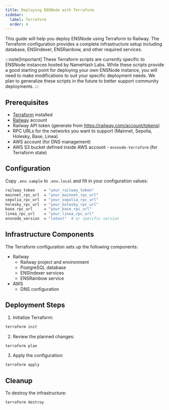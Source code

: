```yaml
---
title: Deploying ENSNode with Terraform
sidebar:
  label: Terraform
  order: 4
---
```



This guide will help you deploy ENSNode using Terraform to Railway. The Terraform configuration provides a complete infrastructure setup including database, ENSIndexer, ENSRainbow, and other required services.

:::note[Important]
These Terraform scripts are currently specific to ENSNode instances hosted by NameHash Labs. While these scripts provide a good starting point for deploying your own ENSNode instance, you will need to make modifications to suit your specific deployment needs. We plan to generalize these scripts in the future to better support community deployments.
:::

<LinkCard
  title="Example Terraform Configuration"
  description="View the example Terraform configuration on GitHub."
  title="Terraform Configuration"
  description="View the complete Terraform configuration on GitHub."
  href="https://github.com/namehash/ensnode/tree/main/terraform"
/>

## Prerequisites

- [Terraform](https://www.terraform.io/downloads.html) installed
- [Railway](https://railway.app/) account
- Railway API token (generate from https://railway.com/account/tokens)
- RPC URLs for the networks you want to support (Mainnet, Sepolia, Holesky, Base, Linea)
- AWS account (for DNS management)
- AWS S3 bucket defined inside AWS account - `ensnode-terraform` (for Terraform state)

## Configuration

Copy `.env.sample` to `.env.local` and fill in your configuration values:

```bash
railway_token    = "your_railway_token"
mainnet_rpc_url  = "your_mainnet_rpc_url"
sepolia_rpc_url  = "your_sepolia_rpc_url"
holesky_rpc_url  = "your_holesky_rpc_url"
base_rpc_url     = "your_base_rpc_url"
linea_rpc_url    = "your_linea_rpc_url"
ensnode_version  = "latest"  # or specific version
```

## Infrastructure Components

The Terraform configuration sets up the following components:

- Railway
  - Railway project and environment
  - PostgreSQL database
  - ENSIndexer services
  - ENSRainbow service
- AWS
  - DNS configuration

## Deployment Steps

1. Initialize Terraform:
```bash
terraform init
```

2. Review the planned changes:
```bash
terraform plan
```

3. Apply the configuration:
```bash
terraform apply
```

## Cleanup

To destroy the infrastructure:

```bash
terraform destroy
```
